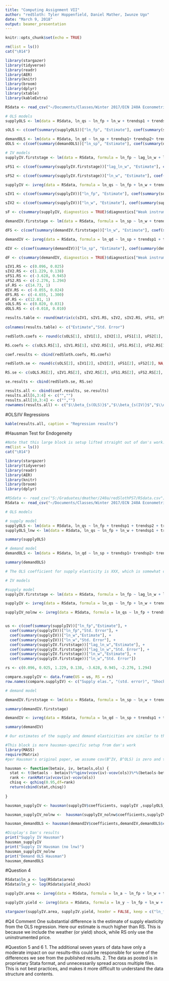 ```yaml
---
title: "Computing Assignment VII"
author: "redSloth: Tyler Hoppenfield, Daniel Mather, Iwunze Ugo"
date: "March 9, 2018"
output: beamer_presentation
---
```


```r
knitr::opts_chunk$set(echo = TRUE)
```

```r
rm(list = ls())
cat("\014")

library(stargazer)
library(tidyverse)
library(readr)
library(AER)
library(knitr)
library(broom)
library(dplyr)
library(xtable)
library(kableExtra)

RSdata <- read_csv("~/Documents/Classes/Winter 2017/ECN 240A Econometrics/Section/PS7/RSdata.csv")

# OLS models
supplyOLS <- lm(data = RSdata, ln_qs ~ ln_fp + ln_w + trendsp1 + trendsp2 + trendsp3)

sOLS <- c(coef(summary(supplyOLS))["ln_fp", "Estimate"], coef(summary(supplyOLS))["ln_fp", "Std. Error"])

demandOLS <- lm(data = RSdata, ln_qd ~ ln_sp + trendsp1+ trendsp2+ trendsp3)
dOLS <- c(coef(summary(demandOLS))["ln_sp", "Estimate"], coef(summary(demandOLS))["ln_sp", "Std. Error"])

# IV models
supplyIV.firststage <- lm(data = RSdata, formula = ln_fp ~ lag_ln_w + ln_w + trendsp1 + trendsp2 + trendsp3)

sFS1 <- c(coef(summary(supplyIV.firststage))["lag_ln_w", "Estimate"], coef(summary(supplyIV.firststage))["lag_ln_w", "Std. Error"])

sFS2 <- c(coef(summary(supplyIV.firststage))["ln_w", "Estimate"], coef(summary(supplyIV.firststage))["ln_w", "Std. Error"])

supplyIV <- ivreg(data = RSdata, formula = ln_qs ~ ln_fp + ln_w + trendsp1 + trendsp2 + trendsp3 | lag_ln_w + ln_w + trendsp1 + trendsp2 + trendsp3)

sIV1 <- c(coef(summary(supplyIV))["ln_fp", "Estimate"], coef(summary(supplyIV))["ln_fp", "Std. Error"])

sIV2 <- c(coef(summary(supplyIV))["ln_w", "Estimate"], coef(summary(supplyIV))["ln_w", "Std. Error"])

sF <- c(summary(supplyIV, diagnostics = TRUE)$diagnostics["Weak instruments", "statistic"], 1)

demandIV.firststage <- lm(data = RSdata, formula = ln_sp ~ ln_w + trendsp1 + trendsp2 + trendsp3)

dFS <- c(coef(summary(demandIV.firststage))["ln_w", "Estimate"], coef(summary(demandIV.firststage))["ln_w", "Std. Error"])

demandIV <- ivreg(data = RSdata, formula = ln_qd ~ ln_sp + trendsp1 + trendsp2 + trendsp3 | ln_w + trendsp1 + trendsp2 + trendsp3)

dIV <- c(coef(summary(demandIV))["ln_sp", "Estimate"], coef(summary(demandIV))["ln_sp", "Std. Error"])

dF <- c(summary(demandIV, diagnostics = TRUE)$diagnostics["Weak instruments", "statistic"], 1)

sIV1.RS <- c(0.096, 0.025)
sIV2.RS <- c(1.229, 0.138)
sFS1.RS <- c(-3.628, 0.945)
sFS2.RS <- c(-2.276, 1.294)
sF.RS <- c(14.73, 1)
dIV.RS <- c(-0.055, 0.024)
dFS.RS <- c(-4.655, 1.300)
dF.RS <- c(12.81, 1)
sOLS.RS <- c(0.020, 0.031)
dOLS.RS <- c(-0.018, 0.010)

results.table <- round(matrix(c(sIV1, sIV1.RS, sIV2, sIV2.RS, sFS1, sFS1.RS, sFS2, sFS2.RS, sF, sF.RS, dIV, dIV.RS, dFS, dFS.RS, dF, dF.RS, sOLS, sOLS.RS, dOLS, dOLS.RS), ncol = 2, byrow = TRUE), 3)
  
colnames(results.table) <- c("Estimate","Std. Error")

redSloth.coefs <- round(c(sOLS[1], sIV1[1], sIV2[1], sFS1[1], sFS2[1], sF[1], dOLS[1], dIV[1], dFS[1], dF[1]),3)

RS.coefs <- c(sOLS.RS[1], sIV1.RS[1], sIV2.RS[1], sFS1.RS[1], sFS2.RS[1], sF.RS[1], dOLS.RS[1], dIV.RS[1], dFS.RS[1], dF.RS[1])

coef.results <- cbind(redSloth.coefs, RS.coefs)

redSloth.se <- round(c(sOLS[2], sIV1[2], sIV2[2], sFS1[2], sFS2[2], NA, dOLS[2], dIV[2], dFS[2], NA),3)

RS.se <- c(sOLS.RS[2], sIV1.RS[2], sIV2.RS[2], sFS1.RS[2], sFS2.RS[2], NA,  dOLS.RS[2], dIV.RS[2], dFS.RS[2], NA)

se.results <- cbind(redSloth.se, RS.se)

results.all <- cbind(coef.results, se.results)
results.all[6,3:4] <- c("","")
results.all[10,3:4] <- c("","")
rownames(results.all) <- c("$\\beta_{s(OLS)}$","$\\beta_{s(IV)}$","$\\omega_{t(IV)}$","$\\omega_{t-1(FS)}$","$\\omega_{t(FS)}$","$F_{s(FS)}$","$\\beta_{d(OLS)}$","$\\beta_{d(IV)}$","$\\omega_{t(FS)}$","$F_{d(FS)}$")
```

#OLS/IV Regressions
```r
kable(results.all, caption = "Regression results")
```

#Hausman Test for Endogeneity
```r
#Note that this large block is setup lifted straight out of dan's work.
rm(list = ls())
cat("\014")

library(stargazer)
library(tidyverse)
library(readr)
library(AER)
library(knitr)
library(broom)
library(dplyr)

#RSdata <- read_csv("S:/Graduates/dmather/240a/redSlothPS7/RSdata.csv")
RSdata <- read_csv("~/Documents/Classes/Winter 2017/ECN 240A Econometrics/Section/PS7/RSdata.csv")

# OLS models

# supply model
supplyOLS <- lm(data = RSdata, ln_qs ~ ln_fp + trendsp1 + trendsp2 + trendsp3)
supplyOLS_lnw <- lm(data = RSdata, ln_qs ~ ln_fp + ln_w + trendsp1 + trendsp2 + trendsp3)

summary(supplyOLS)

# demand model
demandOLS <- lm(data = RSdata, ln_qd ~ ln_sp + trendsp1+ trendsp2+ trendsp3)

summary(demandOLS)

# The OLS coefficient for supply elasticity is XXX, which is somewhat close to the coefficient estimated in RS (XXX). Similary, the demand coefficients are similar as well (XXX vs. XXX). The authors, RS, use the OLS model to highlight the endogeneity of the price, which is shown through the likely underestimated supply elasticity and the likely overestimated demand elasticity. They estimate the OLS regressions without instrumenting prices, which is why the term ln_w is not included in the regression here.

# IV models

#supply model
supplyIV.firststage <- lm(data = RSdata, formula = ln_fp ~ lag_ln_w + ln_w + trendsp1 + trendsp2 + trendsp3)

supplyIV <- ivreg(data = RSdata, formula = ln_qs ~ ln_fp + ln_w + trendsp1 + trendsp2 + trendsp3 | trendsp1 + trendsp2 + trendsp3 + ln_w + lag_ln_w)

supplyIV_nolnw <- ivreg(data = RSdata, formula = ln_qs ~ ln_fp + trendsp1 + trendsp2 + trendsp3 | trendsp1 + trendsp2 + trendsp3 + ln_w + lag_ln_w)


us <- c(coef(summary(supplyIV))["ln_fp","Estimate"], +
  coef(summary(supplyIV))["ln_fp","Std. Error"], +
  coef(summary(supplyIV))["ln_w","Estimate"], +
  coef(summary(supplyIV))["ln_w","Std. Error"], +
  coef(summary(supplyIV.firststage))["lag_ln_w","Estimate"], +
  coef(summary(supplyIV.firststage))["lag_ln_w","Std. Error"], +
  coef(summary(supplyIV.firststage))["ln_w","Estimate"], +
  coef(summary(supplyIV.firststage))["ln_w","Std. Error"])

rs <- c(0.096, 0.025, 1.229, 0.138, -3.628, 0.945, -2.276, 1.294)

compare.supplyIV <- data.frame(US = us, RS = rs)
row.names(compare.supplyIV) <- c("Supply elas.", "(std. error)", "Shock w(t)", "(std. error2)", "First stage w(t-1)", "(std. error3)", "First stage w(t)", "std. error4")

# demand model

demandIV.firststage <- lm(data = RSdata, formula = ln_sp ~ ln_w + trendsp1 + trendsp2 + trendsp3)

summary(demandIV.firststage)

demandIV <- ivreg(data = RSdata, formula = ln_qd ~ ln_sp + trendsp1 + trendsp2 + trendsp3 | trendsp1 + trendsp2 + trendsp3 + ln_w)

summary(demandIV)

# Our estimates of the supply and demand elasticities are similar to those in the RS paper.
```


```r
#This block is more hausman-specific setup from dan's work
library(MASS)
require(Matrix)
#per Hausman's original paper, we assume cov(B^IV, B^OLS) is zero and that our sample variance is an unbiased estimator of asymptotic variance. This may not be a reliable assumption in all cases.

hausman <- function(betaiv, iv, betaols,ols) {
  stat <- t(betaols - betaiv)%*%ginv(vcov(iv)-vcov(ols))%*%(betaols-betaiv)
  rank <- rankMatrix(vcov(iv)-vcov(ols))
  chisq <- qchisq(0.95,df=rank)
  return(cbind(stat,chisq))
  
}

hausman_supplyIV <- hausman(supplyIV$coefficients, supplyIV ,supplyOLS_lnw$coefficients,supplyOLS_lnw)

hausman_supplyIV_nolnw <-  hausman(supplyIV_nolnw$coefficients,supplyIV_nolnw,supplyOLS$coefficients,supplyOLS)

hausman_demandOLS <- hausman(demandIV$coefficients,demandIV,demandOLS$coefficients,demandOLS)
```
```r
#Display's Dan's results
print("Supply IV Hausman")
hausman_supplyIV
print("Supply IV Hausman (no lnw)")
hausman_supplyIV_nolnw
print("Demand OLS Hausman")
hausman_demandOLS

```
#Question 4
```r
RSdata$ln_a <- log(RSdata$area)
RSdata$ln_y <- log(RSdata$yield_shock)

supplyIV.area <- ivreg(data = RSdata, formula = ln_a ~ ln_fp + ln_w + trendsp1 + trendsp2 + trendsp3 | lag_ln_w + ln_w + trendsp1 + trendsp2 + trendsp3)

supplyIV.yield <- ivreg(data = RSdata, formula = ln_y ~ ln_fp + ln_w + trendsp1 + trendsp2 + trendsp3 | lag_ln_w + ln_w + trendsp1 + trendsp2 + trendsp3)

stargazer(supplyIV.area, supplyIV.yield, header = FALSE, keep = c("ln_fp","ln_w"), title = "Using Area or Yield for Supply", font.size="small")
```
#Q4 Comment
One substantial difference is the estimate of supply elasticity from the OLS regression. Here our estimate is much higher than RS. This is because we include the weather (or yield) shock, while RS only use the uninstrumented price. \textbf{Removing $\boldsymbol{\omega_t}$, lowers $\boldsymbol{\beta_{s(OLS)}}$ to 0.038.}


#Question 5 and 6
1. The additional seven years of data have only a moderate impact on our results--this could be responsible for some of the differences we see from the published results.
2. The data as posted is in proprietary Stata format, and unnecessarily spread across multiple files.  This is not best practices, and makes it more difficult to understand the data structure and contents.
